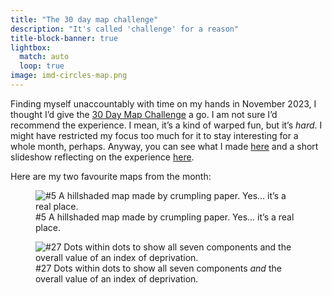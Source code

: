 ```yaml
---
title: "The 30 day map challenge"
description: "It's called 'challenge' for a reason"
title-block-banner: true
lightbox:
  match: auto
  loop: true
image: imd-circles-map.png
---
```


Finding myself unaccountably with time on my hands in November 2023, I thought I'd give the [30 Day Map Challenge](https://30daymapchallenge.com/) a go. I am not sure I'd recommend the experience. I mean, it's a kind of warped fun, but it's _hard_. I might have restricted my focus too much for it to stay interesting for a whole month, perhaps. Anyway, you can see what I made [here](https://dosull.github.io/30-day-maps-2023/) and a short slideshow reflecting on the experience [here](https://dosull.github.io/30-day-maps-2023/maps/maptime/maptime-30-days.html#/title-slide).

Here are my two favourite maps from the month:

![#5 A hillshaded map made by crumpling paper. Yes... it's a real place.](05-crumpled-paper-hillshade.jpg)

![#27 Dots within dots to show all seven components _and_ the overall value of an index of deprivation.](imd-circles-map.png)
